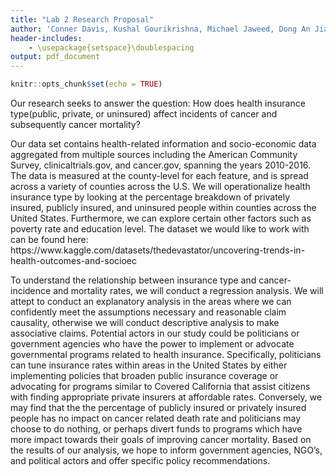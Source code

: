 ```yaml
---
title: "Lab 2 Research Proposal"
author: 'Conner Davis, Kushal Gourikrishna, Michael Jaweed, Dong An Jian'
header-includes:
    - \usepackage{setspace}\doublespacing
output: pdf_document
---
```


```r
knitr::opts_chunk$set(echo = TRUE)
```

Our research seeks to answer the question: How does health insurance type(public, private, or uninsured) affect incidents of cancer and subsequently cancer mortality?

Our data set contains health-related information and socio-economic data aggregated from multiple sources including the American Community Survey, clinicaltrials.gov, and cancer.gov, spanning the years 2010-2016. The data is measured at the county-level for each feature, and is spread across a variety of counties across the U.S. We will operationalize health insurance type by looking at the percentage breakdown of privately insured, publicly insured, and uninsured people within counties across the United States. Furthermore, we can explore certain other factors such as poverty rate and education level. The dataset we would like to work with can be found here:
https://www.kaggle.com/datasets/thedevastator/uncovering-trends-in-health-outcomes-and-socioec

To understand the relationship between insurance type and cancer-incidence and mortality rates, we will conduct a regression analysis. We will attept to conduct an explanatory analysis in the areas where we can confidently meet the assumptions necessary and reasonable claim causality, otherwise we will conduct descriptive analysis to make associative claims. Potential actors in our study could be politicians or government agencies who have the power to implement or advocate governmental programs related to health insurance. Specifically, politicians can tune insurance rates within areas in the United States by either implementing policies that broaden public insurance coverage or advocating for programs similar to Covered California that assist citizens with finding appropriate private insurers at affordable rates. Conversely, we may find that the the percentage of publicly insured or privately insured people has no impact on cancer related death rate and politicians may choose to do nothing, or perhaps divert funds to programs which have more impact towards their goals of improving cancer mortality. Based on the results of our analysis, we hope to inform government agencies, NGO's, and political actors and offer specific policy recommendations.  
